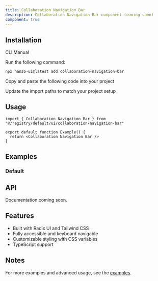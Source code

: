 ```yaml
---
title: Collaboration Navigation Bar
description: Collaboration Navigation Bar component (coming soon)
component: true
---
```


<ComponentPreview name="collaboration-navigation-bar-demo" />

## Installation

<Tabs defaultValue="cli">

<TabsList>
  <TabsTrigger value="cli">CLI</TabsTrigger>
  <TabsTrigger value="manual">Manual</TabsTrigger>
</TabsList>

<TabsContent value="cli">

<Steps>

<Step>Run the following command:</Step>

```bash
npx hanzo-ui@latest add collaboration-navigation-bar
```

</Steps>

</TabsContent>

<TabsContent value="manual">

<Steps>

<Step>Copy and paste the following code into your project</Step>

<ComponentSource name="collaboration-navigation-bar" />

<Step>Update the import paths to match your project setup</Step>

</Steps>

</TabsContent>

</Tabs>

## Usage

```tsx
import { Collaboration Navigation Bar } from "@/registry/default/ui/collaboration-navigation-bar"

export default function Example() {
  return <Collaboration Navigation Bar />
}
```

## Examples

### Default

<ComponentPreview name="collaboration-navigation-bar-demo" />

## API

Documentation coming soon.

## Features

- Built with Radix UI and Tailwind CSS
- Fully accessible and keyboard navigable
- Customizable styling with CSS variables
- TypeScript support

## Notes

For more examples and advanced usage, see the [examples](/examples).
